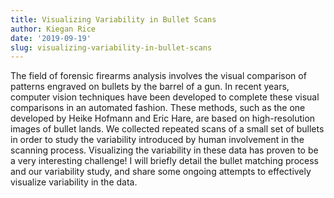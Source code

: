 ```yaml
---
title: Visualizing Variability in Bullet Scans
author: Kiegan Rice
date: '2019-09-19'
slug: visualizing-variability-in-bullet-scans
---
```


The field of forensic firearms analysis involves the visual comparison of patterns engraved on bullets by the barrel of a gun. In recent years, computer vision techniques have been developed to complete these visual comparisons in an automated fashion. These methods, such as the one developed by Heike Hofmann and Eric Hare, are based on high-resolution images of bullet lands. We collected repeated scans of a small set of bullets in order to study the variability introduced by human involvement in the scanning process. Visualizing the variability in these data has proven to be a very interesting challenge! I will briefly detail the bullet matching process and our variability study, and share some ongoing attempts to effectively visualize variability in the data.